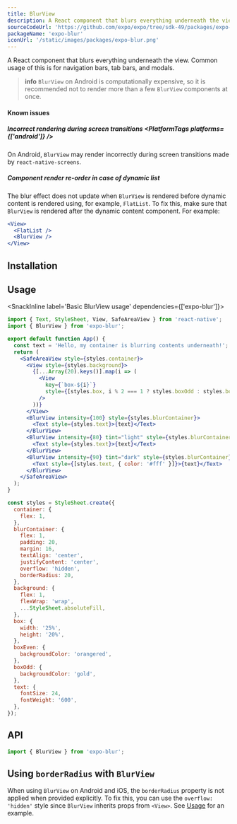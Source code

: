 ```yaml
---
title: BlurView
description: A React component that blurs everything underneath the view.
sourceCodeUrl: 'https://github.com/expo/expo/tree/sdk-49/packages/expo-blur'
packageName: 'expo-blur'
iconUrl: '/static/images/packages/expo-blur.png'
---
```



A React component that blurs everything underneath the view. Common usage of this is for navigation bars, tab bars, and modals.

> **info** `BlurView` on Android is computationally expensive, so it is recommended not to render more than a few `BlurView` components at once.

<PlatformsSection emulator android ios simulator web />

#### Known issues

##### Incorrect rendering during screen transitions&nbsp;<PlatformTags platforms={['android']} />

On Android, `BlurView` may render incorrectly during screen transitions made by `react-native-screens`.

##### Component render re-order in case of dynamic list

The blur effect does not update when `BlurView` is rendered before dynamic content is rendered using, for example, `FlatList`. To fix this, make sure that `BlurView` is rendered after the dynamic content component. For example:

```jsx
<View>
  <FlatList />
  <BlurView />
</View>
```

## Installation

<APIInstallSection />

## Usage

<SnackInline label='Basic BlurView usage' dependencies={['expo-blur']}>

```jsx
import { Text, StyleSheet, View, SafeAreaView } from 'react-native';
import { BlurView } from 'expo-blur';

export default function App() {
  const text = 'Hello, my container is blurring contents underneath!';
  return (
    <SafeAreaView style={styles.container}>
      <View style={styles.background}>
        {[...Array(20).keys()].map(i => (
          <View
            key={`box-${i}`}
            style={[styles.box, i % 2 === 1 ? styles.boxOdd : styles.boxEven]}
          />
        ))}
      </View>
      <BlurView intensity={100} style={styles.blurContainer}>
        <Text style={styles.text}>{text}</Text>
      </BlurView>
      <BlurView intensity={80} tint="light" style={styles.blurContainer}>
        <Text style={styles.text}>{text}</Text>
      </BlurView>
      <BlurView intensity={90} tint="dark" style={styles.blurContainer}>
        <Text style={[styles.text, { color: '#fff' }]}>{text}</Text>
      </BlurView>
    </SafeAreaView>
  );
}

const styles = StyleSheet.create({
  container: {
    flex: 1,
  },
  blurContainer: {
    flex: 1,
    padding: 20,
    margin: 16,
    textAlign: 'center',
    justifyContent: 'center',
    overflow: 'hidden',
    borderRadius: 20,
  },
  background: {
    flex: 1,
    flexWrap: 'wrap',
    ...StyleSheet.absoluteFill,
  },
  box: {
    width: '25%',
    height: '20%',
  },
  boxEven: {
    backgroundColor: 'orangered',
  },
  boxOdd: {
    backgroundColor: 'gold',
  },
  text: {
    fontSize: 24,
    fontWeight: '600',
  },
});
```

</SnackInline>

## API

```js
import { BlurView } from 'expo-blur';
```

<APISection packageName="expo-blur" />

## Using `borderRadius` with `BlurView`

When using `BlurView` on Android and iOS, the `borderRadius` property is not applied when provided explicitly. To fix this, you can use the `overflow: 'hidden'` style since `BlurView` inherits props from `<View>`. See [Usage](#usage) for an example.

